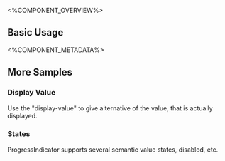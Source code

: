 
<%COMPONENT_OVERVIEW%>

## Basic Usage
<Basic />

<%COMPONENT_METADATA%>

## More Samples

### Display Value
Use the "display-value" to give alternative of the value, that is actually displayed.

<DisplayValue />

### States
ProgressIndicator supports several semantic value states, disabled, etc.

<States />